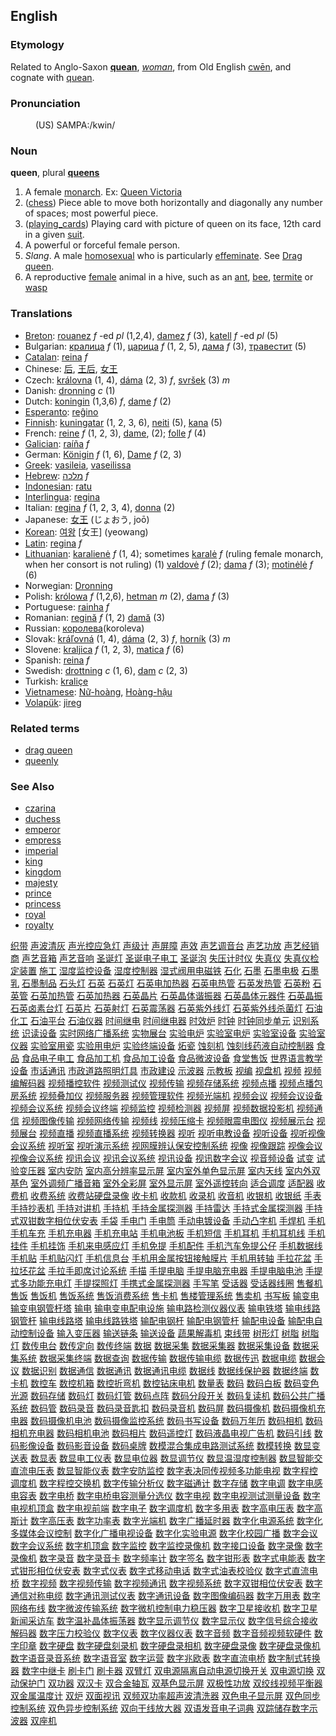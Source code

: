 ==English==
===Etymology===
Related to Anglo-Saxon '''[[quean]]''', ''[[woman]]'', from Old English [[cwēn]], and cognate with [[quean]].

===Pronunciation===
:(US) SAMPA:/kwin/

===Noun===
'''queen''', plural '''[[queen]]s'''

# A female [[monarch]]. Ex: [[:w:Queen Victoria|Queen Victoria]]
# ([[chess]]) Piece able to move both horizontally and diagonally any number of spaces; most powerful piece.
# ([[playing_cards]]) Playing card with picture of queen on its face, 12th card in a given [[suit]].
# A powerful or forceful female person.
# ''Slang''. A male [[homosexual]] who is particularly [[effeminate]]. See [[Drag queen]].
# A reproductive [[female]] animal in a hive, such as an [[ant]], [[bee]], [[termite]] or [[wasp]]

===Translations===
*[[Breton]]: [[rouanez]] ''f'' -ed ''pl'' (1,2,4), [[damez]] ''f'' (3), [[katell]] ''f'' -ed ''pl'' (5)
*Bulgarian: [[кралица]] ''f'' (1), [[царица]] ''f'' (1, 2, 5), [[дама]] ''f'' (3), [[травестит]]  (5)
*[[Catalan]]: [[reina]] ''f''
*Chinese: [[后]], [[王后]], [[女王]]
*Czech: [[královna]] (1, 4), [[dáma]] (2, 3) ''f'', [[svršek]] (3)  ''m''
*Danish: [[dronning]] ''c'' (1)
*Dutch: [[koningin]] (1,3,6) ''f'', [[dame]] ''f'' (2)
*[[Esperanto]]: [[reĝino]]
*[[Finnish]]: [[kuningatar]] (1, 2, 3, 6), [[neiti]] (5), [[kana]] (5)
*French: [[reine]] ''f'' (1, 2, 3), [[dame]], (2); [[folle]] ''f'' (4)
*[[Galician]]: [[raíña]] ''f''
*German: [[Königin]] ''f'' (1, 6), [[Dame]] ''f'' (2, 3)
*[[Greek]]: [[vasileia]], [[vaseilissa]]
*[[Hebrew]]: [[מלכה]] ''f''
*[[Indonesian]]: [[ratu]]
*[[Interlingua]]: [[regina]]
*Italian: [[regina]] ''f'' (1, 2, 3, 4), [[donna]] (2)
*Japanese: [[女王]] (じょおう, joō)
*[[Korean]]: [[여왕]] [女王] (yeowang)
*[[Latin]]: [[regina]] ''f''
*[[Lithuanian]]: [[karalienė]] ''f'' (1, 4); sometimes [[karalė]] ''f'' (ruling female monarch, when her consort is not ruling) (1) [[valdovė]] ''f'' (2); [[dama]] ''f'' (3); [[motinėlė]] ''f'' (6)
*Norwegian: [[Dronning]]
*Polish: [[królowa]] ''f'' (1,2,6), [[hetman]] ''m'' (2), [[dama]] ''f'' (3)
*Portuguese: [[rainha]] ''f''
*Romanian: [[regină]] ''f'' (1, 2) [[damă]] (3)
*Russian: [[королева]](koroleva)
*Slovak: [[kráľovná]] (1, 4), [[dáma]] (2, 3) ''f'', [[horník]] (3)  ''m''
*Slovene: [[kraljica]] ''f'' (1, 2, 3), [[matica]] ''f'' (6)
*Spanish: [[reina]] ''f''
*Swedish: [[drottning]] ''c'' (1, 6), [[dam]] ''c'' (2, 3)
*Turkish: [[kraliçe]]
*[[Vietnamese]]: [[Nữ-hoàng]], [[Hoàng-hậu]]  
*[[Volapük]]: [[jireg]]

===Related terms===
*[[drag queen]]
*[[queenly]]

===See Also===
*[[czarina]]
*[[duchess]]
*[[emperor]]
*[[empress]]
*[[imperial]]
*[[king]]
*[[kingdom]]
*[[majesty]]
*[[prince]]
*[[princess]]
*[[royal]]
*[[royalty]]
[http://www.fj-zhanhong.com 织带]
[http://www.88118888.com/dzdg015/001.htm 声波清灰]
[http://www.88118888.com/dzdg015/002.htm 声光控应急灯]
[http://www.88118888.com/dzdg015/003.htm 声级计]
[http://www.88118888.com/dzdg015/004.htm 声屏障]
[http://www.88118888.com/dzdg015/005.htm 声效]
[http://www.88118888.com/dzdg015/006.htm 声艺调音台]
[http://www.88118888.com/dzdg015/007.htm 声艺功放]
[http://www.88118888.com/dzdg015/008.htm 声艺经销商]
[http://www.88118888.com/dzdg015/009.htm 声艺音箱]
[http://www.88118888.com/dzdg015/010.htm 声艺音响]
[http://www.88118888.com/dzdg015/011.htm 圣诞灯]
[http://www.88118888.com/dzdg015/012.htm 圣诞电子电工]
[http://www.88118888.com/dzdg015/013.htm 圣诞泡]
[http://www.88118888.com/dzdg015/014.htm 失压计时仪]
[http://www.88118888.com/dzdg015/015.htm 失真仪]
[http://www.88118888.com/dzdg015/016.htm 失真仪检定装置]
[http://www.88118888.com/dzdg015/017.htm 施工]
[http://www.88118888.com/dzdg015/018.htm 湿度监控设备]
[http://www.88118888.com/dzdg015/019.htm 湿度控制器]
[http://www.88118888.com/dzdg015/020.htm 湿式阀用电磁铁]
[http://www.88118888.com/dzdg015/021.htm 石化]
[http://www.88118888.com/dzdg015/022.htm 石墨]
[http://www.88118888.com/dzdg015/023.htm 石墨电极]
[http://www.88118888.com/dzdg015/024.htm 石墨乳]
[http://www.88118888.com/dzdg015/025.htm 石墨制品]
[http://www.88118888.com/dzdg015/026.htm 石头灯]
[http://www.88118888.com/dzdg015/027.htm 石英]
[http://www.88118888.com/dzdg015/028.htm 石英灯]
[http://www.88118888.com/dzdg015/029.htm 石英电加热器]
[http://www.88118888.com/dzdg015/030.htm 石英电热管]
[http://www.88118888.com/dzdg015/031.htm 石英发热管]
[http://www.88118888.com/dzdg015/032.htm 石英粉]
[http://www.88118888.com/dzdg015/033.htm 石英管]
[http://www.88118888.com/dzdg015/034.htm 石英加热管]
[http://www.88118888.com/dzdg015/035.htm 石英加热器]
[http://www.88118888.com/dzdg015/036.htm 石英晶片]
[http://www.88118888.com/dzdg015/037.htm 石英晶体谐振器]
[http://www.88118888.com/dzdg015/038.htm 石英晶体元器件]
[http://www.88118888.com/dzdg015/039.htm 石英晶振]
[http://www.88118888.com/dzdg015/040.htm 石英卤素台灯]
[http://www.88118888.com/dzdg015/041.htm 石英片]
[http://www.88118888.com/dzdg015/042.htm 石英射灯]
[http://www.88118888.com/dzdg015/043.htm 石英震荡器]
[http://www.88118888.com/dzdg015/044.htm 石英紫外线灯]
[http://www.88118888.com/dzdg015/045.htm 石英紫外线杀菌灯]
[http://www.88118888.com/dzdg015/046.htm 石油化工]
[http://www.88118888.com/dzdg015/047.htm 石油平台]
[http://www.88118888.com/dzdg015/048.htm 石油仪器]
[http://www.88118888.com/dzdg015/049.htm 时间继电]
[http://www.88118888.com/dzdg015/050.htm 时间继电器]
[http://www.88118888.com/dzdg015/051.htm 时效炉]
[http://www.88118888.com/dzdg015/052.htm 时钟]
[http://www.88118888.com/dzdg015/053.htm 时钟同步单元]
[http://www.88118888.com/dzdg015/054.htm 识别系统]
[http://www.88118888.com/dzdg015/055.htm 识读设备]
[http://www.88118888.com/dzdg015/056.htm 实时网络广播系统]
[http://www.88118888.com/dzdg015/057.htm 实物展台]
[http://www.88118888.com/dzdg015/058.htm 实验电炉]
[http://www.88118888.com/dzdg015/059.htm 实验室电炉]
[http://www.88118888.com/dzdg015/060.htm 实验室设备]
[http://www.88118888.com/dzdg015/061.htm 实验室仪器]
[http://www.88118888.com/dzdg015/062.htm 实验室用瓷]
[http://www.88118888.com/dzdg015/063.htm 实验用电炉]
[http://www.88118888.com/dzdg015/064.htm 实验终端设备]
[http://www.88118888.com/dzdg015/065.htm 炻瓷]
[http://www.88118888.com/dzdg015/066.htm 蚀刻机]
[http://www.88118888.com/dzdg015/067.htm 蚀刻线药液自动控制器]
[http://www.88118888.com/dzdg015/068.htm 食品]
[http://www.88118888.com/dzdg015/069.htm 食品电子电工]
[http://www.88118888.com/dzdg015/070.htm 食品加工机]
[http://www.88118888.com/dzdg015/071.htm 食品加工设备]
[http://www.88118888.com/dzdg015/072.htm 食品微波设备]
[http://www.88118888.com/dzdg015/073.htm 食堂售饭]
[http://www.88118888.com/dzdg015/074.htm 世界语言教学设备]
[http://www.88118888.com/dzdg015/075.htm 市话通讯]
[http://www.88118888.com/dzdg015/076.htm 市政道路照明灯具]
[http://www.88118888.com/dzdg015/077.htm 市政建设]
[http://www.88118888.com/dzdg015/078.htm 示波器]
[http://www.88118888.com/dzdg015/079.htm 示教板]
[http://www.88118888.com/dzdg015/080.htm 视编]
[http://www.88118888.com/dzdg015/081.htm 视盘机]
[http://www.88118888.com/dzdg015/082.htm 视频]
[http://www.88118888.com/dzdg015/083.htm 视频编解码器]
[http://www.88118888.com/dzdg015/084.htm 视频播控软件]
[http://www.88118888.com/dzdg015/085.htm 视频测试仪]
[http://www.88118888.com/dzdg015/086.htm 视频传输]
[http://www.88118888.com/dzdg015/087.htm 视频存储系统]
[http://www.88118888.com/dzdg015/088.htm 视频点播]
[http://www.88118888.com/dzdg015/089.htm 视频点播包房系统]
[http://www.88118888.com/dzdg015/090.htm 视频叠加仪]
[http://www.88118888.com/dzdg015/091.htm 视频服务器]
[http://www.88118888.com/dzdg015/092.htm 视频管理软件]
[http://www.88118888.com/dzdg015/093.htm 视频光端机]
[http://www.88118888.com/dzdg015/094.htm 视频会议]
[http://www.88118888.com/dzdg015/095.htm 视频会议设备]
[http://www.88118888.com/dzdg015/096.htm 视频会议系统]
[http://www.88118888.com/dzdg015/097.htm 视频会议终端]
[http://www.88118888.com/dzdg015/098.htm 视频监控]
[http://www.88118888.com/dzdg015/099.htm 视频检测器]
[http://www.88118888.com/dzdg015/100.htm 视频屏]
[http://www.88118888.com/dzdg015/101.htm 视频数据投影机]
[http://www.88118888.com/dzdg015/102.htm 视频通信]
[http://www.88118888.com/dzdg015/103.htm 视频图像传输]
[http://www.88118888.com/dzdg015/104.htm 视频网络传输]
[http://www.88118888.com/dzdg015/105.htm 视频线]
[http://www.88118888.com/dzdg015/106.htm 视频压缩卡]
[http://www.88118888.com/dzdg015/107.htm 视频眼震电图仪]
[http://www.88118888.com/dzdg015/108.htm 视频展示台]
[http://www.88118888.com/dzdg015/109.htm 视频展台]
[http://www.88118888.com/dzdg015/110.htm 视频直播]
[http://www.88118888.com/dzdg015/111.htm 视频直播系统]
[http://www.88118888.com/dzdg015/112.htm 视频转换器]
[http://www.88118888.com/dzdg015/113.htm 视听]
[http://www.88118888.com/dzdg015/114.htm 视听电教设备]
[http://www.88118888.com/dzdg015/115.htm 视听设备]
[http://www.88118888.com/dzdg015/116.htm 视听视像会议系统]
[http://www.88118888.com/dzdg015/117.htm 视听室]
[http://www.88118888.com/dzdg015/118.htm 视听演示系统]
[http://www.88118888.com/dzdg015/119.htm 视网膜辨认保安控制系统]
[http://www.88118888.com/dzdg015/120.htm 视像]
[http://www.88118888.com/dzdg015/121.htm 视像跟踪]
[http://www.88118888.com/dzdg015/122.htm 视像会议]
[http://www.88118888.com/dzdg015/123.htm 视像会议系统]
[http://www.88118888.com/dzdg015/124.htm 视讯会议]
[http://www.88118888.com/dzdg015/125.htm 视讯会议系统]
[http://www.88118888.com/dzdg015/126.htm 视讯设备]
[http://www.88118888.com/dzdg015/127.htm 视讯数字会议]
[http://www.88118888.com/dzdg015/128.htm 视音频设备]
[http://www.88118888.com/dzdg015/129.htm 试变]
[http://www.88118888.com/dzdg015/130.htm 试验变压器]
[http://www.88118888.com/dzdg015/131.htm 室内安防]
[http://www.88118888.com/dzdg015/132.htm 室内高分辨率显示屏]
[http://www.88118888.com/dzdg015/133.htm 室内室外单色显示屏]
[http://www.88118888.com/dzdg015/134.htm 室内天线]
[http://www.88118888.com/dzdg015/135.htm 室内外双基色]
[http://www.88118888.com/dzdg015/136.htm 室外调频广播音箱]
[http://www.88118888.com/dzdg015/137.htm 室外全彩屏]
[http://www.88118888.com/dzdg015/138.htm 室外显示屏]
[http://www.88118888.com/dzdg015/139.htm 室外遥控转向]
[http://www.88118888.com/dzdg015/140.htm 适合调度]
[http://www.88118888.com/dzdg015/141.htm 适配器]
[http://www.88118888.com/dzdg015/142.htm 收费机]
[http://www.88118888.com/dzdg015/143.htm 收费系统]
[http://www.88118888.com/dzdg015/144.htm 收费站硬盘录像]
[http://www.88118888.com/dzdg015/145.htm 收卡机]
[http://www.88118888.com/dzdg015/146.htm 收款机]
[http://www.88118888.com/dzdg015/147.htm 收录机]
[http://www.88118888.com/dzdg015/148.htm 收音机]
[http://www.88118888.com/dzdg015/149.htm 收银机]
[http://www.88118888.com/dzdg015/150.htm 收银纸]
[http://www.88118888.com/dzdg015/151.htm 手表]
[http://www.88118888.com/dzdg015/152.htm 手持抄表机]
[http://www.88118888.com/dzdg015/153.htm 手持对讲机]
[http://www.88118888.com/dzdg015/154.htm 手持机]
[http://www.88118888.com/dzdg015/155.htm 手持金属探测器]
[http://www.88118888.com/dzdg015/156.htm 手持雷达]
[http://www.88118888.com/dzdg015/157.htm 手持式金属探测器]
[http://www.88118888.com/dzdg015/158.htm 手持式双钳数字相位伏安表]
[http://www.88118888.com/dzdg015/159.htm 手袋]
[http://www.88118888.com/dzdg015/160.htm 手电门]
[http://www.88118888.com/dzdg015/161.htm 手电筒]
[http://www.88118888.com/dzdg015/162.htm 手动电镀设备]
[http://www.88118888.com/dzdg015/163.htm 手动凸字机]
[http://www.88118888.com/dzdg015/164.htm 手焊机]
[http://www.88118888.com/dzdg015/165.htm 手机]
[http://www.88118888.com/dzdg015/166.htm 手机车充]
[http://www.88118888.com/dzdg015/167.htm 手机充电器]
[http://www.88118888.com/dzdg015/168.htm 手机充电站]
[http://www.88118888.com/dzdg015/169.htm 手机电池板]
[http://www.88118888.com/dzdg015/170.htm 手机短信]
[http://www.88118888.com/dzdg015/171.htm 手机耳机]
[http://www.88118888.com/dzdg015/172.htm 手机耳机线]
[http://www.88118888.com/dzdg015/173.htm 手机挂件]
[http://www.88118888.com/dzdg015/174.htm 手机挂饰]
[http://www.88118888.com/dzdg015/175.htm 手机来电感应灯]
[http://www.88118888.com/dzdg015/176.htm 手机免提]
[http://www.88118888.com/dzdg015/177.htm 手机配件]
[http://www.88118888.com/dzdg015/178.htm 手机汽车免提公仔]
[http://www.88118888.com/dzdg015/179.htm 手机数据线]
[http://www.88118888.com/dzdg015/180.htm 手机贴]
[http://www.88118888.com/dzdg015/181.htm 手机贴闪灯]
[http://www.88118888.com/dzdg015/182.htm 手机信息台]
[http://www.88118888.com/dzdg015/183.htm 手机用金属按钮接触膜片]
[http://www.88118888.com/dzdg015/184.htm 手机用转轴]
[http://www.88118888.com/dzdg015/185.htm 手拉花盆]
[http://www.88118888.com/dzdg015/186.htm 手拉坯花盆]
[http://www.88118888.com/dzdg015/187.htm 手拉手即席讨论系统]
[http://www.88118888.com/dzdg015/188.htm 手描]
[http://www.88118888.com/dzdg015/189.htm 手提电脑]
[http://www.88118888.com/dzdg015/190.htm 手提电脑充电器]
[http://www.88118888.com/dzdg015/191.htm 手提电脑电池]
[http://www.88118888.com/dzdg015/192.htm 手提式多功能充电灯]
[http://www.88118888.com/dzdg015/193.htm 手提探照灯]
[http://www.88118888.com/dzdg015/194.htm 手携式金属探测器]
[http://www.88118888.com/dzdg015/195.htm 手写笔]
[http://www.88118888.com/dzdg015/196.htm 受话器]
[http://www.88118888.com/dzdg015/197.htm 受话器线圈]
[http://www.88118888.com/dzdg015/198.htm 售餐机]
[http://www.88118888.com/dzdg015/199.htm 售饭]
[http://www.88118888.com/dzdg015/200.htm 售饭机]
[http://www.88118888.com/dzdg015/201.htm 售饭系统]
[http://www.88118888.com/dzdg015/202.htm 售饭消费系统]
[http://www.88118888.com/dzdg015/203.htm 售卡机]
[http://www.88118888.com/dzdg015/204.htm 售楼管理系统]
[http://www.88118888.com/dzdg015/205.htm 售卖机]
[http://www.88118888.com/dzdg015/206.htm 书写板]
[http://www.88118888.com/dzdg015/207.htm 输变电]
[http://www.88118888.com/dzdg015/208.htm 输变电钢管杆塔]
[http://www.88118888.com/dzdg015/209.htm 输电]
[http://www.88118888.com/dzdg015/210.htm 输电变电配电设施]
[http://www.88118888.com/dzdg015/211.htm 输电路检测仪器仪表]
[http://www.88118888.com/dzdg015/212.htm 输电铁塔]
[http://www.88118888.com/dzdg015/213.htm 输电线路钢管杆]
[http://www.88118888.com/dzdg015/214.htm 输电线路塔]
[http://www.88118888.com/dzdg015/215.htm 输电线路铁塔]
[http://www.88118888.com/dzdg015/216.htm 输配电钢杆]
[http://www.88118888.com/dzdg015/217.htm 输配电钢管杆]
[http://www.88118888.com/dzdg015/218.htm 输配电设备]
[http://www.88118888.com/dzdg015/219.htm 输配电自动控制设备]
[http://www.88118888.com/dzdg015/220.htm 输入变压器]
[http://www.88118888.com/dzdg015/221.htm 输送链条]
[http://www.88118888.com/dzdg015/222.htm 输送设备]
[http://www.88118888.com/dzdg015/223.htm 蔬果解毒机]
[http://www.88118888.com/dzdg015/224.htm 束线带]
[http://www.88118888.com/dzdg015/225.htm 树形灯]
[http://www.88118888.com/dzdg015/226.htm 树脂]
[http://www.88118888.com/dzdg015/227.htm 树脂灯]
[http://www.88118888.com/dzdg015/228.htm 数传电台]
[http://www.88118888.com/dzdg015/229.htm 数传定向]
[http://www.88118888.com/dzdg015/230.htm 数传终端]
[http://www.88118888.com/dzdg015/231.htm 数据]
[http://www.88118888.com/dzdg015/232.htm 数据采集]
[http://www.88118888.com/dzdg015/233.htm 数据采集器]
[http://www.88118888.com/dzdg015/234.htm 数据采集设备]
[http://www.88118888.com/dzdg015/235.htm 数据采集系统]
[http://www.88118888.com/dzdg015/236.htm 数据采集终端]
[http://www.88118888.com/dzdg015/237.htm 数据查询]
[http://www.88118888.com/dzdg015/238.htm 数据传输]
[http://www.88118888.com/dzdg015/239.htm 数据传输电缆]
[http://www.88118888.com/dzdg015/240.htm 数据传迅]
[http://www.88118888.com/dzdg015/241.htm 数据电缆]
[http://www.88118888.com/dzdg015/242.htm 数据会议]
[http://www.88118888.com/dzdg015/243.htm 数据识别]
[http://www.88118888.com/dzdg015/244.htm 数据通信]
[http://www.88118888.com/dzdg015/245.htm 数据通讯]
[http://www.88118888.com/dzdg015/246.htm 数据通讯电缆]
[http://www.88118888.com/dzdg015/247.htm 数据线]
[http://www.88118888.com/dzdg015/248.htm 数据线保护器]
[http://www.88118888.com/dzdg015/249.htm 数据终端]
[http://www.88118888.com/dzdg015/250.htm 数卡机]
[http://www.88118888.com/dzdg015/251.htm 数控车]
[http://www.88118888.com/dzdg015/252.htm 数控机箱]
[http://www.88118888.com/dzdg015/253.htm 数控折弯机]
[http://www.88118888.com/dzdg015/254.htm 数控钻床电机]
[http://www.88118888.com/dzdg015/255.htm 数量表]
[http://www.88118888.com/dzdg015/256.htm 数码]
[http://www.88118888.com/dzdg015/257.htm 数码白板]
[http://www.88118888.com/dzdg015/258.htm 数码变色光源]
[http://www.88118888.com/dzdg015/259.htm 数码存储]
[http://www.88118888.com/dzdg015/260.htm 数码灯]
[http://www.88118888.com/dzdg015/261.htm 数码灯管]
[http://www.88118888.com/dzdg015/262.htm 数码点阵]
[http://www.88118888.com/dzdg015/263.htm 数码分段开关]
[http://www.88118888.com/dzdg015/264.htm 数码复读机]
[http://www.88118888.com/dzdg015/265.htm 数码公共广播系统]
[http://www.88118888.com/dzdg015/266.htm 数码管]
[http://www.88118888.com/dzdg015/267.htm 数码录音]
[http://www.88118888.com/dzdg015/268.htm 数码录音匙扣]
[http://www.88118888.com/dzdg015/269.htm 数码录音机]
[http://www.88118888.com/dzdg015/270.htm 数码屏]
[http://www.88118888.com/dzdg015/271.htm 数码摄像机]
[http://www.88118888.com/dzdg015/272.htm 数码摄像机充电器]
[http://www.88118888.com/dzdg015/273.htm 数码摄像机电池]
[http://www.88118888.com/dzdg015/274.htm 数码摄像监控系统]
[http://www.88118888.com/dzdg015/275.htm 数码书写设备]
[http://www.88118888.com/dzdg015/276.htm 数码万年历]
[http://www.88118888.com/dzdg015/277.htm 数码相机]
[http://www.88118888.com/dzdg015/278.htm 数码相机充电器]
[http://www.88118888.com/dzdg015/279.htm 数码相机电池]
[http://www.88118888.com/dzdg015/280.htm 数码相片]
[http://www.88118888.com/dzdg015/281.htm 数码遥控灯]
[http://www.88118888.com/dzdg015/282.htm 数码液晶电视广告机]
[http://www.88118888.com/dzdg015/283.htm 数码引线]
[http://www.88118888.com/dzdg015/284.htm 数码影像设备]
[http://www.88118888.com/dzdg015/285.htm 数码影音设备]
[http://www.88118888.com/dzdg015/286.htm 数码桌牌]
[http://www.88118888.com/dzdg015/287.htm 数模混合集成电路测试系统]
[http://www.88118888.com/dzdg015/288.htm 数模转换]
[http://www.88118888.com/dzdg015/289.htm 数显变送表]
[http://www.88118888.com/dzdg015/290.htm 数显表]
[http://www.88118888.com/dzdg015/291.htm 数显电工仪表]
[http://www.88118888.com/dzdg015/292.htm 数显电位器]
[http://www.88118888.com/dzdg015/293.htm 数显调节仪]
[http://www.88118888.com/dzdg015/294.htm 数显温湿度控制器]
[http://www.88118888.com/dzdg015/295.htm 数显智能交直流电压表]
[http://www.88118888.com/dzdg015/296.htm 数显智能仪表]
[http://www.88118888.com/dzdg015/297.htm 数字安防监控]
[http://www.88118888.com/dzdg015/298.htm 数字表决同传视频多功能电视]
[http://www.88118888.com/dzdg015/299.htm 数字程控调度机]
[http://www.88118888.com/dzdg015/300.htm 数字程控交换机]
[http://www.88118888.com/dzdg015/301.htm 数字传输分析仪]
[http://www.88118888.com/dzdg015/302.htm 数字磁通计]
[http://www.88118888.com/dzdg015/303.htm 数字存储]
[http://www.88118888.com/dzdg015/304.htm 数字电调]
[http://www.88118888.com/dzdg015/305.htm 数字电感电容表]
[http://www.88118888.com/dzdg015/306.htm 数字电桥]
[http://www.88118888.com/dzdg015/307.htm 数字电桥电容测量分选仪]
[http://www.88118888.com/dzdg015/308.htm 数字电视]
[http://www.88118888.com/dzdg015/309.htm 数字电视测试测量设备]
[http://www.88118888.com/dzdg015/310.htm 数字电视机顶盒]
[http://www.88118888.com/dzdg015/311.htm 数字电视前端]
[http://www.88118888.com/dzdg015/312.htm 数字电子]
[http://www.88118888.com/dzdg015/313.htm 数字调度机]
[http://www.88118888.com/dzdg015/314.htm 数字多用表]
[http://www.88118888.com/dzdg015/315.htm 数字高电压表]
[http://www.88118888.com/dzdg015/316.htm 数字高斯计]
[http://www.88118888.com/dzdg015/317.htm 数字高压表]
[http://www.88118888.com/dzdg015/318.htm 数字功率表]
[http://www.88118888.com/dzdg015/319.htm 数字光端机]
[http://www.88118888.com/dzdg015/320.htm 数字广播延时器]
[http://www.88118888.com/dzdg015/321.htm 数字化电源系统]
[http://www.88118888.com/dzdg015/322.htm 数字化多媒体会议控制]
[http://www.88118888.com/dzdg015/323.htm 数字化广播电视设备]
[http://www.88118888.com/dzdg015/324.htm 数字化实验电源]
[http://www.88118888.com/dzdg015/325.htm 数字化校园广播]
[http://www.88118888.com/dzdg015/326.htm 数字会议]
[http://www.88118888.com/dzdg015/327.htm 数字会议系统]
[http://www.88118888.com/dzdg015/328.htm 数字机顶盒]
[http://www.88118888.com/dzdg015/329.htm 数字监控]
[http://www.88118888.com/dzdg015/330.htm 数字监控录像机]
[http://www.88118888.com/dzdg015/331.htm 数字接口设备]
[http://www.88118888.com/dzdg015/332.htm 数字录像]
[http://www.88118888.com/dzdg015/333.htm 数字录像机]
[http://www.88118888.com/dzdg015/334.htm 数字录音]
[http://www.88118888.com/dzdg015/335.htm 数字录音卡]
[http://www.88118888.com/dzdg015/336.htm 数字频率计]
[http://www.88118888.com/dzdg015/337.htm 数字签名]
[http://www.88118888.com/dzdg015/338.htm 数字钳形表]
[http://www.88118888.com/dzdg015/339.htm 数字式电能表]
[http://www.88118888.com/dzdg015/340.htm 数字式钳形相位伏安表]
[http://www.88118888.com/dzdg015/341.htm 数字式仪表]
[http://www.88118888.com/dzdg015/342.htm 数字式移动电话]
[http://www.88118888.com/dzdg015/343.htm 数字式油表校验仪]
[http://www.88118888.com/dzdg015/344.htm 数字式直流电桥]
[http://www.88118888.com/dzdg015/345.htm 数字视频]
[http://www.88118888.com/dzdg015/346.htm 数字视频传输]
[http://www.88118888.com/dzdg015/347.htm 数字视频通讯]
[http://www.88118888.com/dzdg015/348.htm 数字视频系统]
[http://www.88118888.com/dzdg015/349.htm 数字双钳相位伏安表]
[http://www.88118888.com/dzdg015/350.htm 数字通信对称电缆]
[http://www.88118888.com/dzdg015/351.htm 数字通讯测试仪表]
[http://www.88118888.com/dzdg015/352.htm 数字通讯设备]
[http://www.88118888.com/dzdg015/353.htm 数字图像编码器]
[http://www.88118888.com/dzdg015/354.htm 数字万用表]
[http://www.88118888.com/dzdg015/355.htm 数字网络布线]
[http://www.88118888.com/dzdg015/356.htm 数字微波传输系统]
[http://www.88118888.com/dzdg015/357.htm 数字微机控制电力稳压器]
[http://www.88118888.com/dzdg015/358.htm 数字卫星接收机]
[http://www.88118888.com/dzdg015/359.htm 数字卫星新闻采访车]
[http://www.88118888.com/dzdg015/360.htm 数字温补晶体振荡器]
[http://www.88118888.com/dzdg015/361.htm 数字显示调节仪]
[http://www.88118888.com/dzdg015/362.htm 数字显示仪]
[http://www.88118888.com/dzdg015/363.htm 数字信号综合接收解码器]
[http://www.88118888.com/dzdg015/364.htm 数字压力校验仪]
[http://www.88118888.com/dzdg015/365.htm 数字仪表]
[http://www.88118888.com/dzdg015/366.htm 数字仪器仪表]
[http://www.88118888.com/dzdg015/367.htm 数字音频]
[http://www.88118888.com/dzdg015/368.htm 数字音频视频软硬件]
[http://www.88118888.com/dzdg015/369.htm 数字印章]
[http://www.88118888.com/dzdg015/370.htm 数字硬盘]
[http://www.88118888.com/dzdg015/371.htm 数字硬盘刻录机]
[http://www.88118888.com/dzdg015/372.htm 数字硬盘录相机]
[http://www.88118888.com/dzdg015/373.htm 数字硬盘录像]
[http://www.88118888.com/dzdg015/374.htm 数字硬盘录像机]
[http://www.88118888.com/dzdg015/375.htm 数字语音录音系统]
[http://www.88118888.com/dzdg015/376.htm 数字语音室]
[http://www.88118888.com/dzdg015/377.htm 数字运营]
[http://www.88118888.com/dzdg015/378.htm 数字兆欧表]
[http://www.88118888.com/dzdg015/379.htm 数字直流电桥]
[http://www.88118888.com/dzdg015/380.htm 数字制式转换器]
[http://www.88118888.com/dzdg015/381.htm 数字中继卡]
[http://www.88118888.com/dzdg015/382.htm 刷卡门]
[http://www.88118888.com/dzdg015/383.htm 刷卡器]
[http://www.88118888.com/dzdg015/384.htm 双臂灯]
[http://www.88118888.com/dzdg015/385.htm 双电源隔离自动电源切换开关]
[http://www.88118888.com/dzdg015/386.htm 双电源切换]
[http://www.88118888.com/dzdg015/387.htm 双动保护门]
[http://www.88118888.com/dzdg015/388.htm 双功器]
[http://www.88118888.com/dzdg015/389.htm 双汉卡]
[http://www.88118888.com/dzdg015/390.htm 双合金轴瓦]
[http://www.88118888.com/dzdg015/391.htm 双基色显示屏]
[http://www.88118888.com/dzdg015/392.htm 双极性功放]
[http://www.88118888.com/dzdg015/393.htm 双绞线视频平衡器]
[http://www.88118888.com/dzdg015/394.htm 双金属温度计]
[http://www.88118888.com/dzdg015/395.htm 双炉]
[http://www.88118888.com/dzdg015/396.htm 双面视讯]
[http://www.88118888.com/dzdg015/397.htm 双频双功率超声波清洗器]
[http://www.88118888.com/dzdg015/398.htm 双色电子显示屏]
[http://www.88118888.com/dzdg015/399.htm 双色同步控制系统]
[http://www.88118888.com/dzdg015/400.htm 双色异步控制系统]
[http://www.88118888.com/dzdg015/401.htm 双向干线放大器]
[http://www.88118888.com/dzdg015/402.htm 双语发音电子词典]
[http://www.88118888.com/dzdg015/403.htm 双踪储存数字示波器]
[http://www.88118888.com/dzdg015/404.htm 双座机]